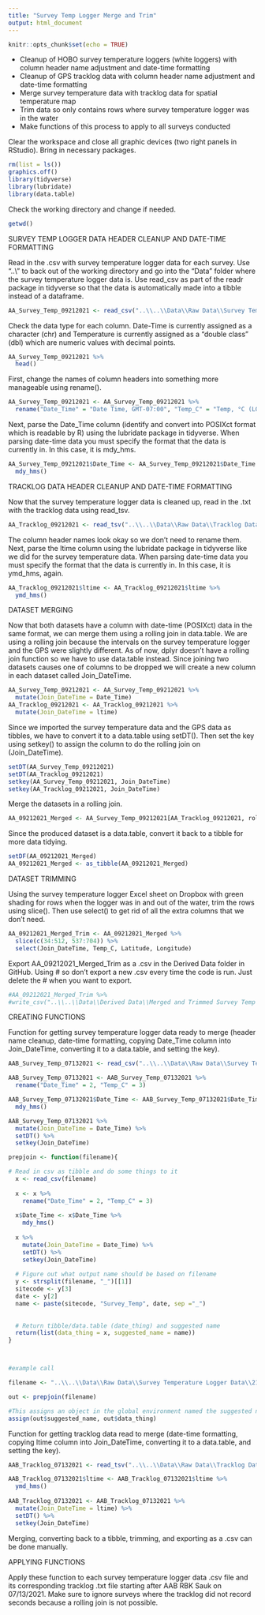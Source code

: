 ```yaml
---
title: "Survey Temp Logger Merge and Trim"
output: html_document
---
```


```r
knitr::opts_chunk$set(echo = TRUE)
```

 - Cleanup of HOBO survey temperature loggers (white loggers) with column header name adjustment and date-time formatting
 - Cleanup of GPS tracklog data with column header name adjustment and date-time formatting
 - Merge survey temperature data with tracklog data for spatial temperature map
 - Trim data so only contains rows where survey temperature logger was in the water
 - Make functions of this process to apply to all surveys conducted

Clear the workspace and close all graphic devices (two right panels in RStudio).  Bring in necessary packages.

```r
rm(list = ls())
graphics.off()
library(tidyverse)
library(lubridate)
library(data.table)
```

Check the working directory and change if needed.

```r
getwd()
```

SURVEY TEMP LOGGER DATA HEADER CLEANUP AND DATE-TIME FORMATTING

Read in the .csv with survey temperature logger data for each survey. Use "..\\" to back out of the working directory and go into the "Data" folder where the survey temperature logger data is.  Use read_csv as part of the readr package in tidyverse so that the data is automatically made into a tibble instead of a dataframe.


```r
AA_Survey_Temp_09212021 <- read_csv("..\\..\\Data\\Raw Data\\Survey Temperature Logger Data\\21099530_09212021_AA_James_Brown_Slough_READONLY.csv")
```
Check the data type for each column.  Date-Time is currently assigned as a character (chr) and Temperature is currently assigned as a "double class" (dbl) which are numeric values with decimal points.

```r
AA_Survey_Temp_09212021 %>% 
  head()
```

First, change the names of column headers into something more manageable using rename().

```r
AA_Survey_Temp_09212021 <- AA_Survey_Temp_09212021 %>%
  rename("Date_Time" = "Date Time, GMT-07:00", "Temp_C" = "Temp, °C (LGR S/N: 21099530, SEN S/N: 21099530)")
```

Next, parse the Date_Time column (identify and convert into POSIXct format which is readable by R) using the lubridate package in tidyverse.  When parsing date-time data you must specify the format that the data is currently in.  In this case, it is mdy_hms.

```r
AA_Survey_Temp_09212021$Date_Time <- AA_Survey_Temp_09212021$Date_Time %>%
  mdy_hms()
```


TRACKLOG DATA HEADER CLEANUP AND DATE-TIME FORMATTING

Now that the survey temperature logger data is cleaned up, read in the .txt with the tracklog data using read_tsv.

```r
AA_Tracklog_09212021 <- read_tsv("..\\..\\Data\\Raw Data\\Tracklog Data\\AA_James_Brown_Slough_Tracklog_09212021_READONLY.txt")
```

The column header names look okay so we don't need to rename them.  Next, parse the ltime column using the lubridate package in tidyverse like we did for the survey temperature data.  When parsing date-time data you must specify the format that the data is currently in.  In this case, it is ymd_hms, again.

```r
AA_Tracklog_09212021$ltime <- AA_Tracklog_09212021$ltime %>%
  ymd_hms()
```


DATASET MERGING

Now that both datasets have a column with date-time (POSIXct) data in the same format, we can merge them using a rolling join in data.table.  We are using a rolling join because the intervals on the survey temperature logger and the GPS were slightly different.  As of now, dplyr doesn't have a rolling join function so we have to use data.table instead.  Since joining two datasets causes one of columns to be dropped we will create a new column in each dataset called Join_DateTime.

```r
AA_Survey_Temp_09212021 <- AA_Survey_Temp_09212021 %>%
  mutate(Join_DateTime = Date_Time)
AA_Tracklog_09212021 <- AA_Tracklog_09212021 %>%
  mutate(Join_DateTime = ltime)
```

Since we imported the survey temperature data and the GPS data as tibbles, we have to convert it to a data.table using setDT().  Then set the key using setkey() to assign the column to do the rolling join on (Join_DateTime).

```r
setDT(AA_Survey_Temp_09212021)
setDT(AA_Tracklog_09212021)
setkey(AA_Survey_Temp_09212021, Join_DateTime)
setkey(AA_Tracklog_09212021, Join_DateTime)
```

Merge the datasets in a rolling join.

```r
AA_09212021_Merged <- AA_Survey_Temp_09212021[AA_Tracklog_09212021, roll = TRUE]
```

Since the produced dataset is a data.table, convert it back to a tibble for more data tidying.

```r
setDF(AA_09212021_Merged)
AA_09212021_Merged <- as_tibble(AA_09212021_Merged)
```


DATASET TRIMMING

Using the survey temperature logger Excel sheet on Dropbox with green shading for rows when the logger was in and out of the water, trim the rows using slice().  Then use select() to get rid of all the extra columns that we don't need.

```r
AA_09212021_Merged_Trim <- AA_09212021_Merged %>%
  slice(c(34:512, 537:704)) %>%
  select(Join_DateTime, Temp_C, Latitude, Longitude)
```

Export AA_09212021_Merged_Trim as a .csv in the Derived Data folder in GitHub.  Using # so don't export a new .csv every time the code is run.  Just delete the # when you want to export.

```r
#AA_09212021_Merged_Trim %>%
#write_csv("..\\..\\Data\\Derived Data\\Merged and Trimmed Survey Temp and Tracklog\\AA_09212021_Merged_Trim.csv")
```


CREATING FUNCTIONS

Function for getting survey temperature logger data ready to merge (header name cleanup, date-time formatting, copying Date_Time column into Join_DateTime, converting it to a data.table, and setting the key).

```r
AAB_Survey_Temp_07132021 <- read_csv("..\\..\\Data\\Raw Data\\Survey Temperature Logger Data\\21099530_07132021_AAB_RBK_Sauk_READONLY.csv")

AAB_Survey_Temp_07132021 <- AAB_Survey_Temp_07132021 %>%
  rename("Date_Time" = 2, "Temp_C" = 3)

AAB_Survey_Temp_07132021$Date_Time <- AAB_Survey_Temp_07132021$Date_Time %>%
  mdy_hms()

AAB_Survey_Temp_07132021 %>%
  mutate(Join_DateTime = Date_Time) %>%
  setDT() %>%
  setkey(Join_DateTime)
```

```r
prepjoin <- function(filename){

# Read in csv as tibble and do some things to it
  x <- read_csv(filename)
  
  x <- x %>% 
    rename("Date_Time" = 2, "Temp_C" = 3)
  
  x$Date_Time <- x$Date_Time %>% 
    mdy_hms()
  
  x %>% 
    mutate(Join_DateTime = Date_Time) %>%
    setDT() %>%
    setkey(Join_DateTime)
  
  # Figure out what output name should be based on filename
  y <- strsplit(filename, "_")[[1]]
  sitecode <- y[3]
  date <- y[2]
  name <- paste(sitecode, "Survey_Temp", date, sep ="_")
  
  
  # Return tibble/data.table (date_thing) and suggested name
  return(list(data_thing = x, suggested_name = name))
}



#example call

filename <- "..\\..\\Data\\Raw Data\\Survey Temperature Logger Data\\21099530_07132021_AAB_RBK_Sauk_READONLY.csv"

out <- prepjoin(filename)

#This assigns an object in the global environment named the suggested name that is the data thing (produced tibble/data.table from the function)
assign(out$suggested_name, out$data_thing)

```


Function for getting tracklog data read to merge (date-time formatting, copying ltime column into Join_DateTime, converting it to a data.table, and setting the key).

```r
AAB_Tracklog_07132021 <- read_tsv("..\\..\\Data\\Raw Data\\Tracklog Data\\AAB_RBK_Sauk_Tracklog_07132021_READONLY.txt")

AAB_Tracklog_07132021$ltime <- AAB_Tracklog_07132021$ltime %>%
  ymd_hms()
  
AAB_Tracklog_07132021 <- AAB_Tracklog_07132021 %>%        
  mutate(Join_DateTime = ltime) %>%
  setDT() %>%
  setkey(Join_DateTime)
```

Merging, converting back to a tibble, trimming, and exporting as a .csv can be done manually.



APPLYING FUNCTIONS

Apply these function to each survey temperature logger data .csv file and its corresponding tracklog .txt file starting after AAB RBK Sauk on 07/13/2021.  Make sure to ignore surveys where the tracklog did not record seconds because a rolling join is not possible.






